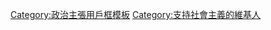 {{Userbox
  |border-c = #FA8072
  |border-s = 1
  |id-c     = #FA8072
  |id-s     = 12
  |id-fc    = #000000
  |info-c   = #FF4500
  |info-s   = 10
  |info-fc  = #000000
  |id       = 社會主義
  |info     = 這位用戶支持'''[[社會主義]]'''。
}}

<noinclude>
[[Category:政治主張用戶框模板]]
</noinclude>
[[Category:支持社會主義的維基人]]